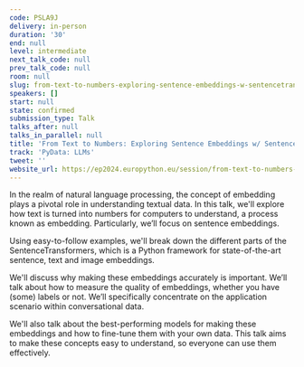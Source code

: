 ```yaml
---
code: PSLA9J
delivery: in-person
duration: '30'
end: null
level: intermediate
next_talk_code: null
prev_talk_code: null
room: null
slug: from-text-to-numbers-exploring-sentence-embeddings-w-sentencetransformers
speakers: []
start: null
state: confirmed
submission_type: Talk
talks_after: null
talks_in_parallel: null
title: 'From Text to Numbers: Exploring Sentence Embeddings w/ SentenceTransformers'
track: 'PyData: LLMs'
tweet: ''
website_url: https://ep2024.europython.eu/session/from-text-to-numbers-exploring-sentence-embeddings-w-sentencetransformers
---
```


In the realm of natural language processing, the concept of embedding plays a pivotal role in understanding textual data. In this talk, we'll explore how text is turned into numbers for computers to understand, a process known as embedding. Particularly, we’ll focus on sentence embeddings.

Using easy-to-follow examples, we'll break down the different parts of the SentenceTransformers, which is a Python framework for state-of-the-art sentence, text and image embeddings.

We'll discuss why making these embeddings accurately is important. We’ll talk about how to measure the quality of embeddings, whether you have (some) labels or not. We’ll specifically concentrate on the application scenario within conversational data.

We'll also talk about the best-performing models for making these embeddings and how to fine-tune them with your own data. This talk aims to make these concepts easy to understand, so everyone can use them effectively.

